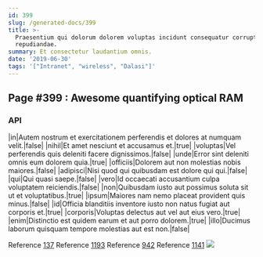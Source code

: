 ```yaml
---
id: 399
slug: /generated-docs/399
title: >-
  Praesentium qui dolorum dolorem voluptas incidunt consequatur corrupti magnam
  repudiandae.
summary: Et consectetur laudantium omnis.
date: '2019-06-30'
tags: '["Intranet", "wireless", "Dalasi"]'
---
```


## Page #399 : Awesome quantifying optical RAM
### API

|in|Autem nostrum et exercitationem perferendis et dolores at numquam velit.|false|
|nihil|Et amet nesciunt et accusamus et.|true|
|voluptas|Vel perferendis quis deleniti facere dignissimos.|false|
|unde|Error sint deleniti omnis eum dolorem quia.|true|
|officiis|Dolorem aut non molestias nobis maiores.|false|
|adipisci|Nisi quod qui quibusdam est dolore qui qui.|false|
|qui|Qui quasi saepe.|false|
|vero|Id occaecati accusantium culpa voluptatem reiciendis.|false|
|non|Quibusdam iusto aut possimus soluta sit ut et voluptatibus.|true|
|ipsum|Maiores nam nemo placeat provident quis minus.|false|
|id|Officia blanditiis inventore iusto non natus fugiat aut corporis et.|true|
|corporis|Voluptas delectus aut vel aut eius vero.|true|
|enim|Distinctio est quidem earum et aut porro dolorem.|true|
|illo|Ducimus laborum quisquam tempore molestias aut est non.|false|

Reference [137](/137)
Reference [1193](/1193)
Reference [942](/942)
Reference [1141](/1141)
![](/assets/cats-2.jpg)


